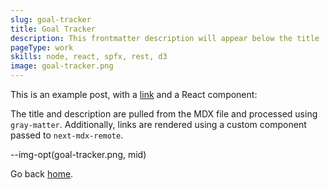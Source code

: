 ```yaml
---
slug: goal-tracker
title: Goal Tracker
description: This frontmatter description will appear below the title
pageType: work
skills: node, react, spfx, rest, d3
image: goal-tracker.png
---
```


This is an example post, with a [link](https://nextjs.org) and a React component:

The title and description are pulled from the MDX file and processed using `gray-matter`. Additionally, links are rendered using a custom component passed to `next-mdx-remote`.

--img-opt(goal-tracker.png, mid)


<ImageOpt path={goal-tracker.png} sizeSet="full" />

Go back [home](/).
